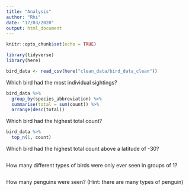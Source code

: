 ```yaml
---
title: "Analysis"
author: "Rhi"
date: "17/03/2020"
output: html_document
---
```


```r
knitr::opts_chunk$set(echo = TRUE)
```

```r
library(tidyverse)
library(here)
```

```r
bird_data <- read_csv(here("clean_data/bird_data_clean"))
```

Which bird had the most individual sightings?
```r
bird_data %>% 
  group_by(species_abbreviation) %>%
  summarise(total = sum(count)) %>% 
  arrange(desc(total))
```

Which bird had the highest total count?
```r
bird_data %>% 
  top_n(1, count)
```

Which bird had the highest total count above a latitude of -30?
```r

```

How many different types of birds were only ever seen in groups of 1?
```r

```

How many penguins were seen? (Hint: there are many types of penguin)
```r

```

